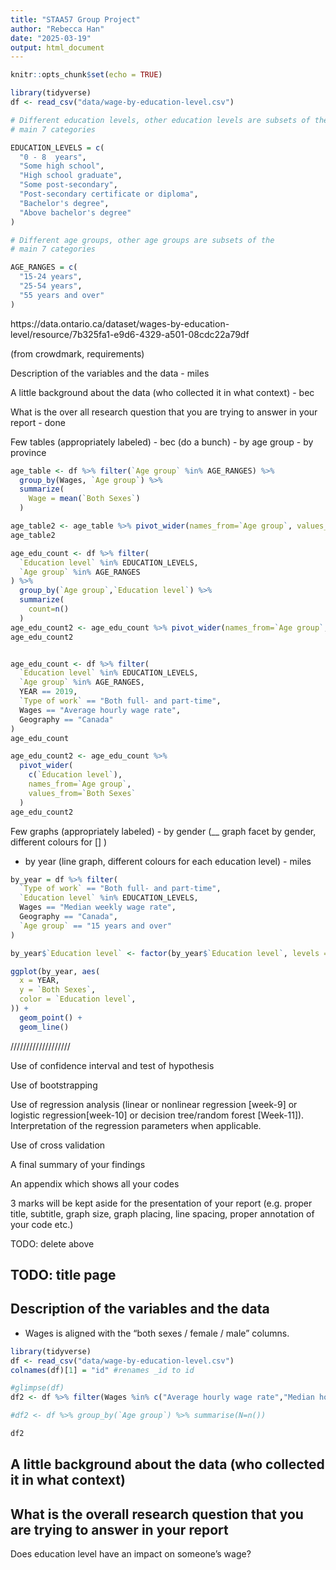 ```yaml
---
title: "STAA57 Group Project"
author: "Rebecca Han"
date: "2025-03-19"
output: html_document
---
```


```r
knitr::opts_chunk$set(echo = TRUE)

library(tidyverse)
df <- read_csv("data/wage-by-education-level.csv")

# Different education levels, other education levels are subsets of the
# main 7 categories

EDUCATION_LEVELS = c(
  "0 - 8  years",
  "Some high school",
  "High school graduate",
  "Some post-secondary",
  "Post-secondary certificate or diploma",
  "Bachelor's degree",
  "Above bachelor's degree"
)

# Different age groups, other age groups are subsets of the
# main 7 categories

AGE_RANGES = c(
  "15-24 years", 
  "25-54 years", 
  "55 years and over"
)
```

https://data.ontario.ca/dataset/wages-by-education-level/resource/7b325fa1-e9d6-4329-a501-08cdc22a79df 

(from crowdmark, requirements)

Description of the variables and the data
- miles

A little background about the data (who collected it in what context)
- bec

What is the over all research question that you are trying to answer in your report
- done

Few tables (appropriately labeled) - bec (do a bunch)
- by age group 
- by province

```r
age_table <- df %>% filter(`Age group` %in% AGE_RANGES) %>% 
  group_by(Wages, `Age group`) %>%
  summarize(
    Wage = mean(`Both Sexes`)
  ) 

age_table2 <- age_table %>% pivot_wider(names_from=`Age group`, values_from=Wage)
age_table2

age_edu_count <- df %>% filter(
  `Education level` %in% EDUCATION_LEVELS,
  `Age group` %in% AGE_RANGES
) %>%
  group_by(`Age group`,`Education level`) %>%
  summarize(
    count=n()
  )
age_edu_count2 <- age_edu_count %>% pivot_wider(names_from=`Age group`, values_from=`count`)
age_edu_count2


age_edu_count <- df %>% filter(
  `Education level` %in% EDUCATION_LEVELS,
  `Age group` %in% AGE_RANGES,
  YEAR == 2019,
  `Type of work` == "Both full- and part-time",
  Wages == "Average hourly wage rate",
  Geography == "Canada"
)
age_edu_count

age_edu_count2 <- age_edu_count %>% 
  pivot_wider(
    c(`Education level`),
    names_from=`Age group`, 
    values_from=`Both Sexes`
  )
age_edu_count2
```

Few graphs (appropriately labeled)
- by gender (__ graph facet by gender, different colours for [] )

- by year (line graph, different colours for each education level) - miles

```r

by_year = df %>% filter(
  `Type of work` == "Both full- and part-time",
  `Education level` %in% EDUCATION_LEVELS,
  Wages == "Median weekly wage rate",
  Geography == "Canada",
  `Age group` == "15 years and over"
)

by_year$`Education level` <- factor(by_year$`Education level`, levels = rev(EDUCATION_LEVELS))

ggplot(by_year, aes(
  x = YEAR,
  y = `Both Sexes`,
  color = `Education level`,
)) + 
  geom_point() + 
  geom_line()

```


/////////////////// 

Use of confidence interval and test of hypothesis

Use of bootstrapping

Use of regression analysis (linear or nonlinear regression [week-9] or logistic regression[week-10] or decision tree/random forest [Week-11]). Interpretation of the regression parameters when applicable.

Use of cross validation

A final summary of your findings

An appendix which shows all your codes

3 marks will be kept aside for the presentation of your report (e.g. proper title, subtitle, graph size, graph placing, line spacing, proper annotation of your code etc.)

TODO: delete above

## TODO: title page 

## Description of the variables and the data

- Wages is aligned with the "both sexes / female / male" columns. 

```r
library(tidyverse)
df <- read_csv("data/wage-by-education-level.csv")
colnames(df)[1] = "id" #renames _id to id

#glimpse(df)
df2 <- df %>% filter(Wages %in% c("Average hourly wage rate","Median hourly wage rate"))

#df2 <- df %>% group_by(`Age group`) %>% summarise(N=n())

df2
```

## A little background about the data (who collected it in what context)

## What is the overall research question that you are trying to answer in your report

Does education level have an impact on someone's wage? 
